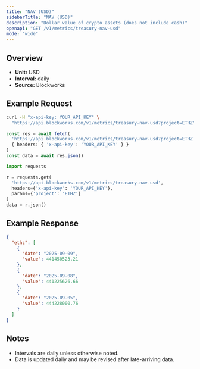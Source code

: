 ```yaml
---
title: "NAV (USD)"
sidebarTitle: "NAV (USD)"
description: "Dollar value of crypto assets (does not include cash)"
openapi: "GET /v1/metrics/treasury-nav-usd"
mode: "wide"
---
```


## Overview

- **Unit:** USD
- **Interval:** daily
- **Source:** Blockworks

## Example Request

<CodeGroup>

```bash cURL
curl -H "x-api-key: YOUR_API_KEY" \
  "https://api.blockworks.com/v1/metrics/treasury-nav-usd?project=ETHZ"
```

```typescript TypeScript
const res = await fetch(
  'https://api.blockworks.com/v1/metrics/treasury-nav-usd?project=ETHZ',
  { headers: { 'x-api-key': 'YOUR_API_KEY' } }
)
const data = await res.json()
```

```python Python
import requests

r = requests.get(
  'https://api.blockworks.com/v1/metrics/treasury-nav-usd',
  headers={'x-api-key': 'YOUR_API_KEY'},
  params={'project': 'ETHZ'}
)
data = r.json()
```

</CodeGroup>

## Example Response

```json
{
  "ethz": [
    {
      "date": "2025-09-09",
      "value": 441450523.21
    },
    {
      "date": "2025-09-08",
      "value": 441225626.66
    },
    {
      "date": "2025-09-05",
      "value": 444228000.76
    }
  ]
}
```

## Notes
- Intervals are daily unless otherwise noted.
- Data is updated daily and may be revised after late-arriving data.